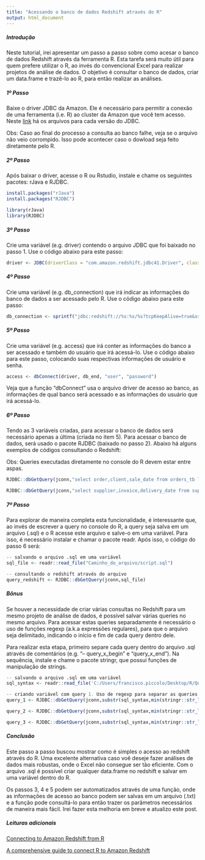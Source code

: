 ```yaml
---
title: "Acessando o banco de dados Redshift através do R"
output: html_document
---
```


##### Introdução

Neste tutorial, irei apresentar um passo a passo sobre como acesar o banco de dados Redshift através da ferramenta R. Esta tarefa será muito útil para quem prefere utilizar o R, ao invés do convencional Excel para realizar projetos de análise de dados. O objetivo é consultar o banco de dados, criar um data.frame e trazê-lo ao R, para então realizar as análises.

##### 1º Passo
Baixe o driver JDBC da Amazon. Ele é necessário para permitir a conexão de uma ferramenta (i.e. R) ao cluster da Amazon que você tem acesso. Neste [link](https://docs.aws.amazon.com/pt_br/redshift/latest/mgmt/configure-jdbc-connection.html#obtain-jdbc-url) há os arquivos para cada versão do JDBC.

Obs: Caso ao final do processo a consulta ao banco falhe, veja se o arquivo não veio corrompido. Isso pode acontecer caso o dowload seja feito diretamente pelo R.

##### 2º Passo
Após baixar o driver, acesse o R ou Rstudio, instale  e chame os seguintes pacotes: rJava e RJDBC. 

```r
install.packages("rJava")
install.packages("RJDBC")

library(rJava)
library(RJDBC)
```

##### 3º Passo
Crie uma variável (e.g. driver) contendo o arquivo JDBC que foi baixado no passo 1. Use o código abaixo para este passo:

```r
driver <- JDBC(driverClass = "com.amazon.redshift.jdbc41.Driver", classPath = Sys.glob("caminho_do_arquivo/RedshiftJDBC41-1.1.9.1009.jar"), identifier.quote="`")
```

##### 4º Passo
Crie uma variável (e.g. db_connection) que irá indicar as informações do banco de dados a ser acessado pelo R. Use o código abaixo para este passo:

```r
db_connection <- sprintf("jdbc:redshift://%s:%s/%s?tcpKeepAlive=true&ssl=true&sslfactory=com.amazon.redshift.ssl.NonValidatingFactory", "host_do_banco", "porta", "nome do banco")
```

##### 5º Passo
Crie uma variável (e.g. access) que irá conter as informações do banco a ser acessado e também do usuário que irá acessá-lo. Use o código abaixo para este passo, colocando suas respectivas informações de usuário e senha.

```r
access <- dbConnect(driver, db_end, "user", "password")
```

Veja que a função "dbConnect" usa o arquivo driver de acesso ao banco, as informações de qual banco será acessado e as informações do usuário que irá acessá-lo.

##### 6º Passo

Tendo as 3 variáveis criadas, para acessar o banco de dados será necessário apenas a última (criada no item 5). Para acessar o banco de dados, será usado o pacote RJDBC (baixado no passo 2). Abaixo há alguns exemplos de códigos consultando o Redshift:

Obs: Queries executadas diretamente no console do R devem estar entre aspas.

```r
RJDBC::dbGetQuery(jconn,"select order,client,sale_date from orders_tb limit 10")

RJDBC::dbGetQuery(jconn,"select supplier,invoice,delivery_date from supplier_tb where 1=1 and delivery_date = 2019-01-30 limit 10")
```

##### 7º Passo

Para explorar de maneira completa esta funcionalidade, é interessante que, ao invés de escrever a query no console do R, a query seja salva em um arquivo (.sql) e o R acesse este arquivo e salve-o em uma variável. Para isso, é necessário instalar e chamar o pacote readr. Após isso, o código do passo 6 será:

```r
-- salvando o arquivo .sql em uma variável
sql_file <- readr::read_file("Caminho_do_arquivo/script.sql")

-- consultando o redshift através do arquivo
query_redshift <- RJDBC::dbGetQuery(jconn,sql_file)
```

##### Bônus

Se houver a necessidade de criar várias consultas no Redshift para um mesmo projeto de análise de dados, é possível salvar várias queries no mesmo arquivo. Para acessar estas queries separadamente é necessário o uso de funções regexp (a.k.a expressões regulares), para que o arquivo seja delimitado, indicando o início e fim de cada query dentro dele.

Para realizar esta etapa, primeiro separe cada query dentro do arquivo .sql através de comentários (e.g. "-- query_x_begin" e "query_x_end"). Na sequência, instale e chame o pacote stringr, que possui funções de manipulação de strings.

```r
-- salvando o arquivo .sql em uma variável
sql_syntax <- readr::read_file('C:/Users/francisco.piccolo/Desktop/R/Queries/cmv_validation.sql')

-- criando variável com query 1. Uso de regexp para separar as queries dentro do arquivo
query_1 <- RJDBC::dbGetQuery(jconn,substr(sql_syntax,min(stringr::str_locate(string=sql_syntax,'-- query_1_begin')),max(stringr::str_locate(string=sql_syntax,'-- query_1_end'))))

query_2 <- RJDBC::dbGetQuery(jconn,substr(sql_syntax,min(stringr::str_locate(string=sql_syntax,'-- query_2_begin')),max(stringr::str_locate(string=sql_syntax,'-- query_2_end'))))

query_3 <- RJDBC::dbGetQuery(jconn,substr(sql_syntax,min(stringr::str_locate(string=sql_syntax,'-- query_3_begin')),max(stringr::str_locate(string=sql_syntax,'-- query_3_end'))))
```

##### Conclusão

Este passo a passo buscou mostrar como é simples o acesso ao redshift através do R. Uma excelente alternativa caso voê deseje fazer análises de dados mais robustas, onde o Excel não consegue ser tão eficiente. Com o arquivo .sql é possível criar qualquer data.frame no redshift e salvar em uma variável dentro do R.

Os passos 3, 4 e 5 podem ser automatizados através de uma função, onde as informações de acesso ao banco podem ser salvas em um arquivo (.txt) e a função pode consultá-lo para então trazer os parâmetros necessários de maneira mais fácil. Irei fazer esta melhoria em breve e atualizo este post.

##### Leituras adicionais

[Connecting to Amazon Redshift from R](https://www.progress.com/tutorials/jdbc/connecting-to-amazon-redshift-from-r-via-jdbc-driver)

[A comprehensive guide to connect R to Amazon Redshift](https://www.r-bloggers.com/a-comprehensive-guide-to-connect-r-to-amazon-redshift/)





